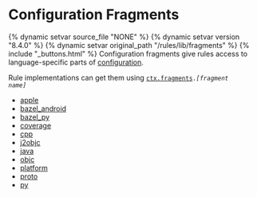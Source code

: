 <html devsite>
<head>
  <meta name="project_path" value="/_project.yaml">
  <meta name="book_path" value="/versions/8.4.0/_book.yaml">
</head>
<body>
<h1 class="page-title">Configuration Fragments</h1>

{% dynamic setvar source_file "NONE" %}
{% dynamic setvar version "8.4.0" %}
{% dynamic setvar original_path "/rules/lib/fragments" %}
{% include "_buttons.html" %}
Configuration fragments give rules access to language-specific parts of <a href="builtins/configuration.html">configuration</a>. <p>Rule implementations can get them using <code><a href="builtins/ctx.html#fragments">ctx.fragments</a>.<i>[fragment name]</i></code>

<ul>

<li><a href="/versions/8.4.0/rules/lib/fragments/apple">apple</a></li>

<li><a href="/versions/8.4.0/rules/lib/fragments/bazel_android">bazel_android</a></li>

<li><a href="/versions/8.4.0/rules/lib/fragments/bazel_py">bazel_py</a></li>

<li><a href="/versions/8.4.0/rules/lib/fragments/coverage">coverage</a></li>

<li><a href="/versions/8.4.0/rules/lib/fragments/cpp">cpp</a></li>

<li><a href="/versions/8.4.0/rules/lib/fragments/j2objc">j2objc</a></li>

<li><a href="/versions/8.4.0/rules/lib/fragments/java">java</a></li>

<li><a href="/versions/8.4.0/rules/lib/fragments/objc">objc</a></li>

<li><a href="/versions/8.4.0/rules/lib/fragments/platform">platform</a></li>

<li><a href="/versions/8.4.0/rules/lib/fragments/proto">proto</a></li>

<li><a href="/versions/8.4.0/rules/lib/fragments/py">py</a></li>
</ul>
</body>
</html>
